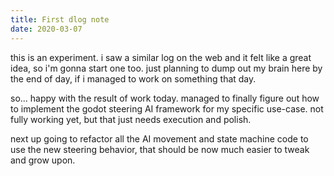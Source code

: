 ```yaml
---
title: First dlog note
date: 2020-03-07
---
```


this is an experiment. i saw a similar log on the web and it felt like a great
idea, so i'm gonna start one too. just planning to dump out my brain here by the
end of day, if i managed to work on something that day.

so... happy with the result of work today. managed to finally figure out how to
implement the godot steering AI framework for my specific use-case. not fully
working yet, but that just needs execution and polish.

next up going to refactor all the AI movement and state machine code to use the
new steering behavior, that should be now much easier to tweak and grow upon.
